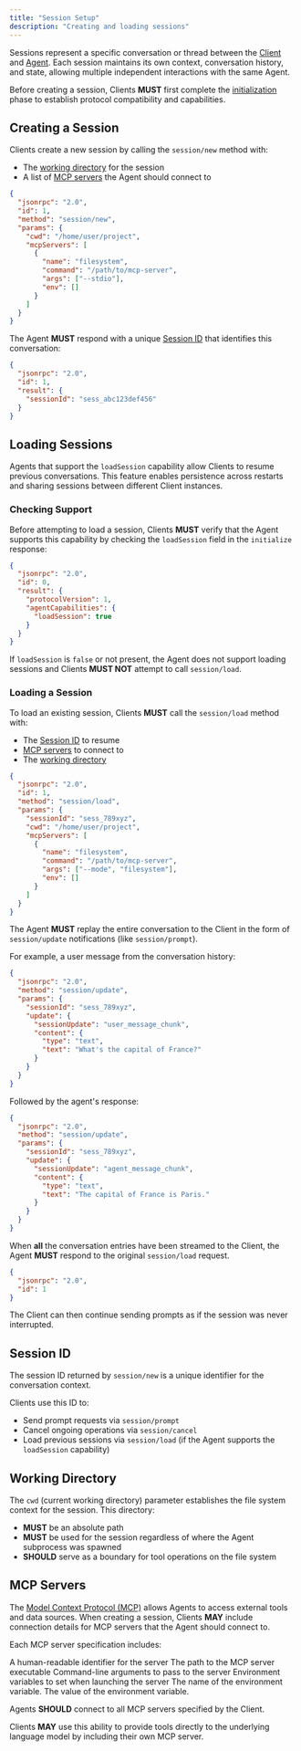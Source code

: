 ```yaml
---
title: "Session Setup"
description: "Creating and loading sessions"
---
```


Sessions represent a specific conversation or thread between the [Client](./overview#client) and [Agent](./overview#agent). Each session maintains its own context, conversation history, and state, allowing multiple independent interactions with the same Agent.

Before creating a session, Clients **MUST** first complete the [initialization](./initialization) phase to establish protocol compatibility and capabilities.

## Creating a Session

Clients create a new session by calling the `session/new` method with:

- The [working directory](#working-directory) for the session
- A list of [MCP servers](#mcp-servers) the Agent should connect to

```json
{
  "jsonrpc": "2.0",
  "id": 1,
  "method": "session/new",
  "params": {
    "cwd": "/home/user/project",
    "mcpServers": [
      {
        "name": "filesystem",
        "command": "/path/to/mcp-server",
        "args": ["--stdio"],
        "env": []
      }
    ]
  }
}
```

The Agent **MUST** respond with a unique [Session ID](#session-id) that identifies this conversation:

```json
{
  "jsonrpc": "2.0",
  "id": 1,
  "result": {
    "sessionId": "sess_abc123def456"
  }
}
```

## Loading Sessions

Agents that support the `loadSession` capability allow Clients to resume previous conversations. This feature enables persistence across restarts and sharing sessions between different Client instances.

### Checking Support

Before attempting to load a session, Clients **MUST** verify that the Agent supports this capability by checking the `loadSession` field in the `initialize` response:

```json highlight={7}
{
  "jsonrpc": "2.0",
  "id": 0,
  "result": {
    "protocolVersion": 1,
    "agentCapabilities": {
      "loadSession": true
    }
  }
}
```

If `loadSession` is `false` or not present, the Agent does not support loading sessions and Clients **MUST NOT** attempt to call `session/load`.

### Loading a Session

To load an existing session, Clients **MUST** call the `session/load` method with:

- The [Session ID](#session-id) to resume
- [MCP servers](#mcp-servers) to connect to
- The [working directory](#working-directory)

```json
{
  "jsonrpc": "2.0",
  "id": 1,
  "method": "session/load",
  "params": {
    "sessionId": "sess_789xyz",
    "cwd": "/home/user/project",
    "mcpServers": [
      {
        "name": "filesystem",
        "command": "/path/to/mcp-server",
        "args": ["--mode", "filesystem"],
        "env": []
      }
    ]
  }
}
```

The Agent **MUST** replay the entire conversation to the Client in the form of `session/update` notifications (like `session/prompt`).

For example, a user message from the conversation history:

```json
{
  "jsonrpc": "2.0",
  "method": "session/update",
  "params": {
    "sessionId": "sess_789xyz",
    "update": {
      "sessionUpdate": "user_message_chunk",
      "content": {
        "type": "text",
        "text": "What's the capital of France?"
      }
    }
  }
}
```

Followed by the agent's response:

```json
{
  "jsonrpc": "2.0",
  "method": "session/update",
  "params": {
    "sessionId": "sess_789xyz",
    "update": {
      "sessionUpdate": "agent_message_chunk",
      "content": {
        "type": "text",
        "text": "The capital of France is Paris."
      }
    }
  }
}
```

When **all** the conversation entries have been streamed to the Client, the Agent **MUST** respond to the original `session/load` request.

```json
{
  "jsonrpc": "2.0",
  "id": 1
}
```

The Client can then continue sending prompts as if the session was never interrupted.

## Session ID

The session ID returned by `session/new` is a unique identifier for the conversation context.

Clients use this ID to:

- Send prompt requests via `session/prompt`
- Cancel ongoing operations via `session/cancel`
- Load previous sessions via `session/load` (if the Agent supports the `loadSession` capability)

## Working Directory

The `cwd` (current working directory) parameter establishes the file system context for the session. This directory:

- **MUST** be an absolute path
- **MUST** be used for the session regardless of where the Agent subprocess was spawned
- **SHOULD** serve as a boundary for tool operations on the file system

## MCP Servers

The [Model Context Protocol (MCP)](//modelcontextprotocol.io) allows Agents to access external tools and data sources. When creating a session, Clients **MAY** include connection details for MCP servers that the Agent should connect to.

Each MCP server specification includes:

<ParamField path="name" type="string" required>
  A human-readable identifier for the server
</ParamField>

<ParamField path="command" type="string" required>
  The path to the MCP server executable
</ParamField>

<ParamField path="args" type="array" required>
  Command-line arguments to pass to the server
</ParamField>

<ParamField path="env" type="EnvVariable[]">
  Environment variables to set when launching the server

  <Expandable title="EnvVariable">
      <ParamField path="name" type="string">
        The name of the environment variable.
      </ParamField>
      <ParamField path="value" type="string">
        The value of the environment variable.
      </ParamField>
  </Expandable>
</ParamField>


Agents **SHOULD** connect to all MCP servers specified by the Client.

Clients **MAY** use this ability to provide tools directly to the underlying language model by including their own MCP server.
